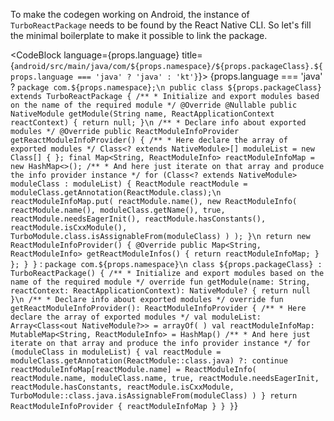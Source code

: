 
<p>
To make the codegen working on Android, the instance of <code>TurboReactPackage</code> needs to be found by the React Native CLI.
So let's fill the minimal boilerplate to make it possible to link the package.
</p>

<CodeBlock language={props.language} title={`android/src/main/java/com/${props.namespace}/${props.packageClass}.${props.language === 'java' ? 'java' : 'kt'}`}>
  {props.language === 'java' ? `package com.${props.namespace};\n
public class ${props.packageClass} extends TurboReactPackage {
    /**
     * Initialize and export modules based on the name of the required module
     */
    @Override
    @Nullable
    public NativeModule getModule(String name, ReactApplicationContext reactContext) {
        return null;
    }\n
    /**
     * Declare info about exported modules
     */
    @Override
    public ReactModuleInfoProvider getReactModuleInfoProvider() {
        /**
         * Here declare the array of exported modules
         */
        Class<? extends NativeModule>[] moduleList = new Class[] {
        };
        final Map<String, ReactModuleInfo> reactModuleInfoMap = new HashMap<>();
        /**
         * And here just iterate on that array and produce the info provider instance
         */
        for (Class<? extends NativeModule> moduleClass : moduleList) {
            ReactModule reactModule = moduleClass.getAnnotation(ReactModule.class);\n
            reactModuleInfoMap.put(
                reactModule.name(),
                new ReactModuleInfo(
                    reactModule.name(),
                    moduleClass.getName(),
                    true,
                    reactModule.needsEagerInit(),
                    reactModule.hasConstants(),
                    reactModule.isCxxModule(),
                    TurboModule.class.isAssignableFrom(moduleClass)
                )
            );
        }\n
        return new ReactModuleInfoProvider() {
            @Override
            public Map<String, ReactModuleInfo> getReactModuleInfos() {
                return reactModuleInfoMap;
            }
        };
    }
}` : `package com.${props.namespace}\n
class ${props.packageClass} : TurboReactPackage() {
    /**
     * Initialize and export modules based on the name of the required module
     */
    override fun getModule(name: String, reactContext: ReactApplicationContext): NativeModule? {
        return null
    }\n
    /**
     * Declare info about exported modules
     */
    override fun getReactModuleInfoProvider(): ReactModuleInfoProvider {
        /**
         * Here declare the array of exported modules
         */
        val moduleList: Array<Class<out NativeModule?>> = arrayOf(
        )
        val reactModuleInfoMap: MutableMap<String, ReactModuleInfo> = HashMap()
        /**
         * And here just iterate on that array and produce the info provider instance
         */
        for (moduleClass in moduleList) {
            val reactModule = moduleClass.getAnnotation(ReactModule::class.java) ?: continue
            reactModuleInfoMap[reactModule.name] =
                ReactModuleInfo(
                    reactModule.name,
                    moduleClass.name,
                    true,
                    reactModule.needsEagerInit,
                    reactModule.hasConstants,
                    reactModule.isCxxModule,
                    TurboModule::class.java.isAssignableFrom(moduleClass)
                )
        }
        return ReactModuleInfoProvider { reactModuleInfoMap }
    }
}`}
</CodeBlock>
